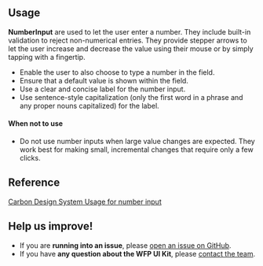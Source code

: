 
## Usage

**NumberInput** are used to let the user enter a number. They include built-in validation to reject non-numerical entries. They provide stepper arrows to let the user increase and decrease the value using their mouse or by simply tapping with a fingertip.

- Enable the user to also choose to type a number in the field.
- Ensure that a default value is shown within the field.
- Use a clear and concise label for the number input.
- Use sentence-style capitalization (only the first word in a phrase and any proper nouns capitalized) for the label.

#### When not to use

- Do not use number inputs when large value changes are expected. They work best for making small, incremental changes that require only a few clicks.

## Reference

[Carbon Design System Usage for number input](https://www.carbondesignsystem.com/components/number-input/usage)

## Help us improve!

- If you are **running into an issue**, please [open an issue on GitHub](https://github.com/wfp/ui/issues).
- If you have **any question about the WFP UI Kit**, please [contact the team](mailto:global.uikit@wfp.org).

<!--
### Usage with react
```js
import { NumberInput } from '@wfp/ui';
```

```js
<NumberInput name="inputname" />
```
-->
